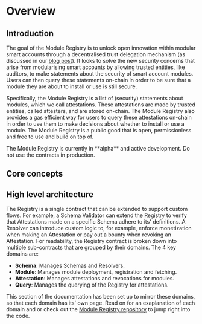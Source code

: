 # Overview

## Introduction

The goal of the Module Registry is to unlock open innovation within modular smart accounts through a decentralised trust delegation mechanism (as discussed in our [blog post](https://mirror.xyz/konradkopp.eth/7Q3TrMFgx2VbZRKa7UEaisIMjimpMABiqGYo00T9egA)). It looks to solve the new security concerns that arise from modularising smart accounts by allowing trusted entities, like auditors, to make statements about the security of smart account modules. Users can then query these statements on-chain in order to be sure that a module they are about to install or use is still secure.

Specifically, the Module Registry is a list of (security) statements about modules, which we call attestations. These attestations are made by trusted entities, called attesters, and are stored on-chain. The Module Registry also provides a gas efficient way for users to query these attestations on-chain in order to use them to make decisions about whether to install or use a module. The Module Registry is a public good that is open, permissionless and free to use and build on top of.

<Note title="FYI">
	The Module Registry is currently in **alpha** and active development. Do not use the contracts in production.
</Note>

## Core concepts

<RegistryConceptsList />

## High level architecture

The Registry is a single contract that can be extended to support custom flows. For example, a Schema Validator can extend the Registry to verify that Attestations made on a specific Schema adhere to its' definitions. A Resolver can introduce custom logic to, for example, enforce monetization when making an Attestation or pay out a bounty when revoking an Attestation. For readability, the Registry contract is broken down into multiple sub-contracts that are grouped by their domains. The 4 key domains are:

-   **Schema**: Manages Schemas and Resolvers.
-   **Module**: Manages module deployment, registration and fetching.
-   **Attestation**: Manages attestations and revocations for modules.
-   **Query**: Manages the querying of the Registry for attestations.

This section of the documentation has been set up to mirror these domains, so that each domain has its' own page. Read on for an exaplanation of each domain and or check out the [Module Registry repository](https://github.com/rhinestonewtf/registry/) to jump right into the code.
